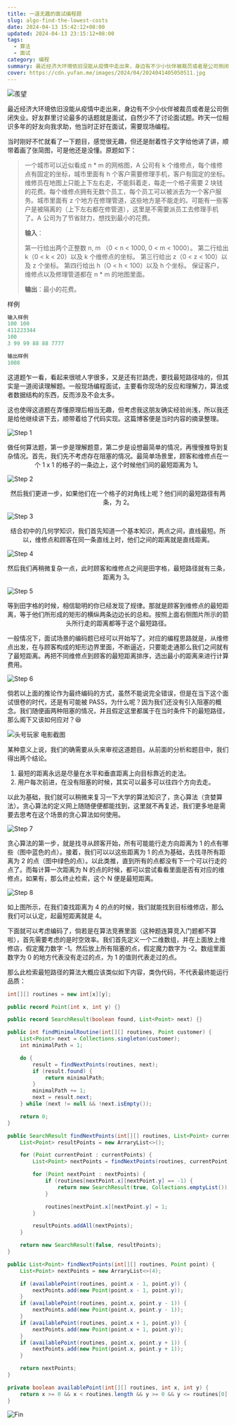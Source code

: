 ```yaml
---
title: 一道无趣的面试编程题
slug: algo-find-the-lowest-costs
date: 2024-04-13 15:42:12+08:00
updated: 2024-04-13 23:15:12+08:00
tags:
  - 算法
  - 面试
category: 编程
summary: 最近经济大环境依旧没能从疫情中走出来，身边有不少小伙伴被裁员或者是公司倒闭失业。好友群里讨论最多的话题就是面试，自然少不了讨论面试题。
cover: https://cdn.yufan.me/images/2024/04/2024041405050511.jpg
---
```


![羨望](https://cdn.yufan.me/images/2024/04/2024041513050511.jpg)

最近经济大环境依旧没能从疫情中走出来，身边有不少小伙伴被裁员或者是公司倒闭失业。好友群里讨论最多的话题就是面试，自然少不了讨论面试题。昨天一位相识多年的好友向我求助，他当时正好在面试，需要现场编程。

当时刚好不忙就看了一下题目，感觉很无趣，但还是耐着性子文字给他讲了讲，顺带着画了张简图，可是他还是没懂。原题如下：

> 一个城市可以近似看成 n \* m 的网格图，A 公司有 k 个维修点，每个维修点有固定的坐标，城市里面有 h 个客户需要修理手机，客户有固定的坐标。维修员在地图上只能上下左右走，不能斜着走，每走一个格子需要 2 块钱的花费。每个维修点拥有无数个员工，每个员工可以被派去为一个客户服务。城市里面有 z 个地方在修理管道，这些地方是不能走的。可能有一些客户是被隔离的（上下左右都在修管道），这里是不需要派员工去修理手机了。A 公司为了节省财力，想找到最小的花费。
>
> **输入**：
>
> 第一行给出两个正整数 n, m （0 \< n \< 1000, 0 \< m \< 1000）。
> 第二行给出 k（0 \< k \< 20）以及 k 个维修点的坐标。
> 第三行给出 z（0 \< z \< 100）以及 z 个坐标。
> 第四行给出 h（O \< h \< 100）以及 h 个坐标。
> 保证客户，维修点以及修理管道都在 n \* m 的地图里面。
>
> **输出**：最小的花费。

样例

```java
输入样例
100 100
411223344
100
3 99 99 88 88 7777

输出样例
1008
```

这道题乍一看，看起来很唬人字很多，又是还有拦路虎，要找最短路径啥的，但其实是一道阅读理解题。一般现场编程面试，主要看你现场的反应和理解力，算法或者数据结构的东西，反而涉及不会太多。

这也使得这道题在弄懂原理后相当无趣，但考虑我这朋友确实经验尚浅，所以我还是给他继续讲下去，顺带着给了代码实现。这篇博客便是当时内容的摘录整理。

![Step 1](https://cdn.yufan.me/images/recaps/algo-minimal-costs/step1.svg)

<center>
	做任何算法题，第一步是理解题意，第二步是设想最简单的情况，再慢慢推导到复杂情况。首先，我们先不考虑存在阻塞的情况。最简单场景里，顾客和维修点在一个
	1 x 1 的格子的一条边上，这个时候他们间的最短距离为 1。
</center>

![Step 2](https://cdn.yufan.me/images/recaps/algo-minimal-costs/step2.svg)

<center>然后我们更进一步，如果他们在一个格子的对角线上呢？他们间的最短路径有两条，为 2。</center>

![Step 3](https://cdn.yufan.me/images/recaps/algo-minimal-costs/step3.svg)

<center>
	结合初中的几何学知识，我们首先知道一个基本知识，两点之间，直线最短。所以，维修点和顾客在同一条直线上时，他们之间的距离就是直线距离。
</center>

![Step 4](https://cdn.yufan.me/images/recaps/algo-minimal-costs/step4.svg)

<center>然后我们再稍微复杂一点，此时顾客和维修点之间是田字格，最短路径就有三条，距离为 3。</center>

![Step 5](https://cdn.yufan.me/images/recaps/algo-minimal-costs/step5.svg)

<center>
	等到田字格的时候，相信聪明的你已经发现了规律。那就是顾客到维修点的最短距离，等于他们所形成的矩形的横纵两条边边长的总和。按照上面右侧图片所示的箭头所行走的距离都等于这个最短路径。
</center>

一般情况下，面试场景的编码题已经可以开始写了。对应的编程思路就是，从维修点出发，在与顾客构成的矩形边界里面，不断逼近，只要能走通那么我们之间就有了最短距离。再把不同维修点到顾客的最短距离排序，选出最小的距离来进行计算费用。

![Step 6](https://cdn.yufan.me/images/recaps/algo-minimal-costs/step6.svg)

倘若以上面的推论作为最终编码的方式，虽然不能说完全错误，但是在当下这个面试很卷的时代，还是有可能被 PASS，为什么呢？因为我们还没有引入阻塞的概念。我们随便画两种阻塞的情况，并且假定这里都属于在当时条件下的最短路径，那么阁下又该如何应对？😆

![头号玩家 电影截图](https://cdn.yufan.me/images/2024/04/2024041510373084.jpg)

某种意义上说，我们的确需要从头来审视这道题目。从前面的分析和题目中，我们得出两个结论。

1. 最短的距离永远是尽量在水平和垂直距离上向目标靠近的走法。
2. 用户每次前进，在没有阻塞的时候，其实可以最多可以往四个方向去走。

以此为基础，我们就可以稍微来复习一下大学的算法知识了，贪心算法（贪婪算法）。贪心算法的定义网上随随便便都能找到，这里就不再复述，我们更多地是需要去思考在这个场景的贪心算法如何使用。

![Step 7](https://cdn.yufan.me/images/recaps/algo-minimal-costs/step7.svg)

贪心算法的第一步，就是找寻从顾客开始，所有可能能行走方向距离为 1 的点有哪些（图中蓝色的点）。接着，我们可以以这些距离为 1 的点为基础，去找寻所有距离为 2 的点（图中绿色的点）。以此类推，直到所有的点都没有下一个可以行走的点了。而每计算一次距离为 N 的点的时候，都可以尝试看看里面是否有对应的维修点，如果有，那么终止检索，这个 N 便是最短距离。

![Step 8](https://cdn.yufan.me/images/recaps/algo-minimal-costs/step8.svg)

如上图所示，在我们查找距离为 4 的点的时候，我们就能找到目标维修店，那么我们可以认定，起最短距离就是 4。

下面就可以考虑编码了，倘若是在算法竞赛里面（这种题连算竞入门题都不算啦），首先需要考虑的是时空效率。我们首先定义一个二维数组，并在上面放上维修店，假定魔力数字 -1。然后放上所有阻塞的点，假定魔力数字为 -2。数组里面数字为 0 的地方代表没有走过的点，为 1 的值则代表走过的点。

那么此检索最短路径的算法大概应该类似如下内容，类伪代码，不代表最终能运行品质：

```java
int[][] routines = new int[x][y];

public record Point(int x, int y) {}

public record SearchResult(boolean found, List<Point> next) {}

public int findMinimalRoutine(int[][] routines, Point customer) {
    List<Point> next = Collections.singleton(customer);
    int minimalPath = 1;

    do {
        result = findNextPoints(routines, next);
        if (result.found) {
            return minimalPath;
        }
        minimalPath += 1;
        next = result.next;
    } while (next != null && !next.isEmpty());

    return 0;
}

public SearchResult findNextPoints(int[][] routines, List<Point> currentPoints) {
    List<Point> resultPoints = new ArraryList<>();

    for (Point currentPoint : currentPoints) {
        List<Point> nextPoints = findNextPoints(routines, currentPoint);

        for (Point nextPoint : nextPoints) {
            if (routines[nextPoint.x][nextPoint.y] == -1) {
                return new SearchResult(true, Collections.emptyList());
            }

            routines[nextPoint.x][nextPoint.y] = 1;
        }

        resultPoints.addAll(nextPoints);
    }

    return new SearchResult(false, resultPoints);
}

public List<Point> findNextPoints(int[][] routines, Point point) {
    List<Point> nextPoints = new ArraryList<>(4);

    if (availablePoint(routines, point.x - 1, point.y)) {
        nextPoints.add(new Point(point.x - 1, point.y));
    }
    if (availablePoint(routines, point.x, point.y - 1)) {
        nextPoints.add(new Point(point.x, point.y - 1));
    }
    if (availablePoint(routines, point.x + 1, point.y)) {
        nextPoints.add(new Point(point.x + 1, point.y));
    }
    if (availablePoint(routines, point.x, point.y + 1)) {
        nextPoints.add(new Point(point.x, point.y + 1));
    }

    return nextPoints;
}

private boolean availablePoint(int[][] routines, int x, int y) {
    return x >= 0 && x < routines.length && y >= 0 && y <= routines[0].length && (routines[x][y] == 0 || routines[x][y] == -1);
}
```

![Fin](https://cdn.yufan.me/images/2024/06/2024062101010412.jpg)
